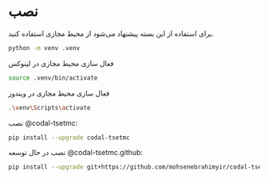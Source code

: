 # نصب

برای استفاده از این بسته پیشنهاد می‌شود از محیط مجازی استفاده کنید.

```bash
python -m venv .venv
```

فعال سازی محیط مجازی در لینوکس

```bash
source .venv/bin/activate
```

فعال سازی محیط مجازی در ویندوز

```bash
.\venv\Scripts\activate
```

نصب @codal-tsetmc:

```bash
pip install --upgrade codal-tsetmc
```

نصب در حال توسعه @codal-tsetmc.github:

```bash
pip install --upgrade git+https://github.com/mohsenebrahimyir/codal-tsetmc.git
```

